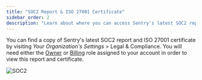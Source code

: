 ```yaml
---
title: "SOC2 Report & ISO 27001 Certificate"
sidebar_order: 2
description: "Learn about where you can access Sentry's latest SOC2 report and ISO 27001 certificate."
---
```


You can find a copy of Sentry's latest SOC2 report and ISO 27001 certificate by visiting _Your Organization's Settings_ > Legal & Compliance. You will need either the [Owner](/product/accounts/membership/#owner) or [Billing](/product/accounts/membership/#billing) role assigned to your account in order to view this report and certificate.

![SOC2](./soc2.png)
